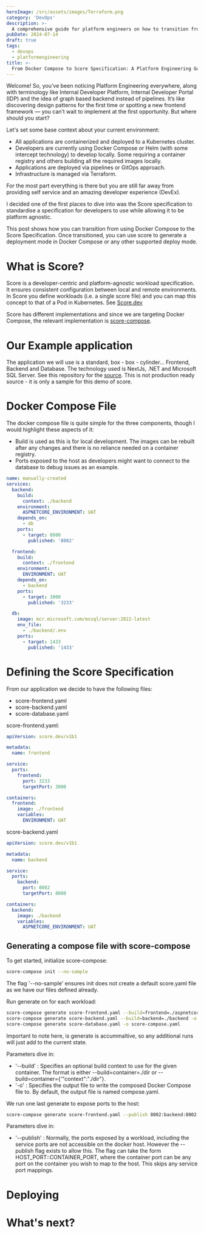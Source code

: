 ```yaml
---
heroImage: /src/assets/images/Terraform.png
category: 'DevOps'
description: >-
  A comprehensive guide for platform engineers on how to transition from using Docker Compose to Score Specification.
pubDate: 2024-07-14
draft: true
tags:
  - devops
  - platformengineering
title: >-
  From Docker Compose to Score Specification: A Platform Engineering Guide
---
```


Welcome! So, you’ve been noticing Platform Engineering everywhere, along with terminology like Internal Developer Platform, Internal Developer Portal (IDP) and the idea of graph based backend instead of pipelines. It’s like discovering design patterns for the first time or spotting a new frontend framework — you can’t wait to implement at the first opportunity. But where should you start?

Let's set some base context about your current environment:

- All applications are containerized and deployed to a Kubernetes cluster.
- Developers are currently using Docker Compose or Helm (with some intercept technology) to develop locally. Some requiring a container registry and others building all the required images locally.
- Applications are deployed via pipelines or GitOps approach.
- Infrastructure is managed via Terraform.

For the most part everything is there but you are still far away from providing self service and an amazing developer experience (DevEx).

I decided one of the first places to dive into was the Score specification to standardise a specification for developers to use while allowing it to be platform agnostic.

This post shows how you can transition from using Docker Compose to the Score Specification. Once transitioned, you can use score to generate a deployment mode in Docker Compose or any other supported deploy mode.

# What is Score?

Score is a developer-centric and platform-agnostic workload specification. It ensures consistent configuration between local and remote environments. In Score you define workloads (i.e. a single score file) and you can map this concept to that of a Pod in Kubernetes. See [Score.dev](https://score.dev/)

Score has different implementations and since we are targeting Docker Compose, the relevant implementation is [score-compose](https://docs.score.dev/docs/score-implementation/score-compose/).

# Our Example application

The application we will use is a standard, box - box - cylinder... Frontend, Backend and Database. The technology used is NextJs, .NET and Microsoft SQL Server. See this repository for the [source](). This is not production ready source - it is only a sample for this demo of score.

# Docker Compose File

The docker compose file is quite simple for the three components, though I would highlight these aspects of it:

- Build is used as this is for local development. The images can be rebuilt after any changes and there is no reliance needed on a container registry.
- Ports exposed to the host as developers might want to connect to the database to debug issues as an example.

```yaml
name: manually-created
services:
  backend:
    build:
      context: ./backend
    environment:
      ASPNETCORE_ENVIRONMENT: UAT
    depends_on:
      - db
    ports:
      - target: 8080
        published: '8082'

  frontend:
    build:
      context: ./frontend
    environment:
      ENVIRONMENT: UAT
    depends_on:
      - backend
    ports:
      - target: 3000
        published: '3233'

  db:
    image: mcr.microsoft.com/mssql/server:2022-latest
    env_file:
      - ./backend/.env
    ports:
      - target: 1433
        published: '1433'
```

# Defining the Score Specification

From our application we decide to have the following files:

- score-frontend.yaml
- score-backend.yaml
- score-database.yaml

score-frontend.yaml:

```yaml
apiVersion: score.dev/v1b1

metadata:
  name: frontend

service:
  ports:
    frontend:
      port: 3233
      targetPort: 3000

containers:
  frontend:
    image: ./frontend
    variables:
      ENVIRONMENT: UAT
```

score-backend.yaml

```yaml
apiVersion: score.dev/v1b1

metadata:
  name: backend

service:
  ports:
    backend:
      port: 8082
      targetPort: 8080

containers:
  backend:
    image: ./backend
    variables:
      ASPNETCORE_ENVIRONMENT: UAT
```

## Generating a compose file with score-compose

To get started, initialize score-compose:

```bash
score-compose init --no-sample
```

The flag '--no-sample' ensures init does not create a default score.yaml file as we have our files defined already.

Run generate on for each workload:

```bash
score-compose generate score-frontend.yaml --build=frontend=./aspnetcore -o score-compose.yaml
score-compose generate score-backend.yaml --build=backend=./backend -o score-compose.yaml
score-compose generate score-database.yaml -o score-compose.yaml
```

Important to note here, is generate is accummaltive, so any additional runs will just add to the current state.

Parameters dive in:

- '--build' : Specifies an optional build context to use for the given container. The format is either --build=container=./dir or --build=container={'"context":"./dir"}.
- '-o' : Specifies the output file to write the composed Docker Compose file to. By default, the output file is named compose.yaml.

We run one last generate to expose ports to the host:

```bash
score-compose generate score-frontend.yaml --publish 8002:backend:8002 --publish 5348:frontend:5348 --publish 1433:database:1433 -o score-compose.yaml
```

Parameters dive in:

- '--publish' : Normally, the ports exposed by a workload, including the service ports are not accessible on the docker host. However the --publish flag exists to allow this. The flag can take the form HOST_PORT:<workload name>:CONTAINER_PORT, where the container port can be any port on the container you wish to map to the host. This skips any service port mappings.

# Deploying

# What's next?

